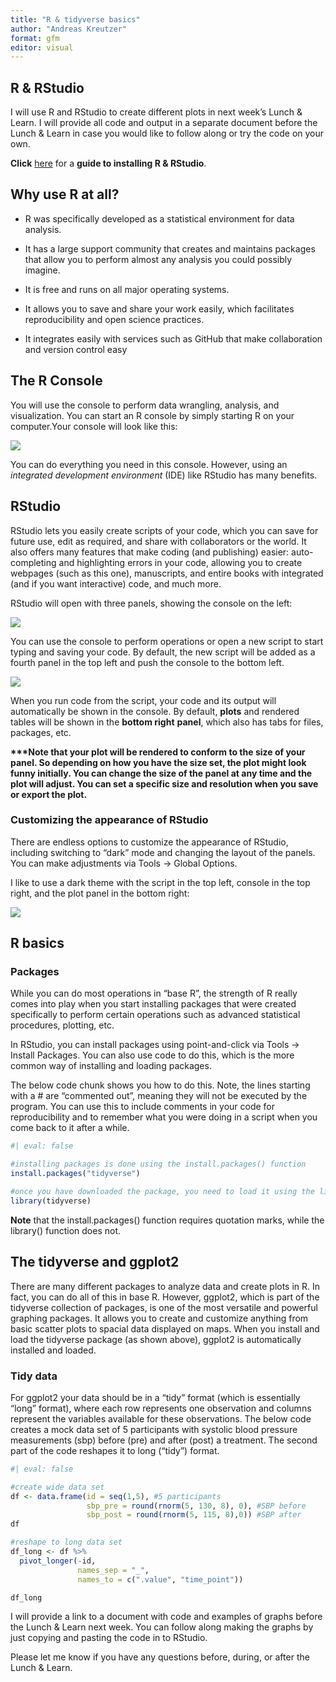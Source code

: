 ```yaml
---
title: "R & tidyverse basics"
author: "Andreas Kreutzer"
format: gfm
editor: visual
---
```


## R & RStudio

I will use R and RStudio to create different plots in next week's Lunch & Learn. I will provide all code and output in a separate document before the Lunch & Learn in case you would like to follow along or try the code on your own.

**Click** [here](https://rstudio-education.github.io/hopr/starting.html "How to install R & RStudio"){target="_blank"} for a **guide to installing R & RStudio**.

## Why use R at all?

-   R was specifically developed as a statistical environment for data analysis.

-   It has a large support community that creates and maintains packages that allow you to perform almost any analysis you could possibly imagine.

-   It is free and runs on all major operating systems.

-   It allows you to save and share your work easily, which facilitates reproducibility and open science practices.

-   It integrates easily with services such as GitHub that make collaboration and version control easy

## The R Console

You will use the console to perform data wrangling, analysis, and visualization. You can start an R console by simply starting R on your computer.Your console will look like this:

![](r_console.png)

You can do everything you need in this console. However, using an *integrated development environment* (IDE) like RStudio has many benefits.

## RStudio

RStudio lets you easily create scripts of your code, which you can save for future use, edit as required, and share with collaborators or the world. It also offers many features that make coding (and publishing) easier: auto-completing and highlighting errors in your code, allowing you to create webpages (such as this one), manuscripts, and entire books with integrated (and if you want interactive) code, and much more.

RStudio will open with three panels, showing the console on the left:

![](r_studio_default.png)

You can use the console to perform operations or open a new script to start typing and saving your code. By default, the new script will be added as a fourth panel in the top left and push the console to the bottom left.

![](r_studio_new_script.png)

When you run code from the script, your code and its output will automatically be shown in the console. By default, **plots** and rendered tables will be shown in the **bottom right** **panel**, which also has tabs for files, packages, etc.

**\*\*\*Note that your plot will be rendered to conform to the size of your panel. So depending on how you have the size set, the plot might look funny initially. You can change the size of the panel at any time and the plot will adjust. You can set a specific size and resolution when you save or export the plot.**

### Customizing the appearance of RStudio 

There are endless options to customize the appearance of RStudio, including switching to "dark" mode and changing the layout of the panels. You can make adjustments via Tools -\> Global Options.

I like to use a dark theme with the script in the top left, console in the top right, and the plot panel in the bottom right:

![](r_studio_AK.png)

## R basics

### Packages

While you can do most operations in "base R", the strength of R really comes into play when you start installing packages that were created specifically to perform certain operations such as advanced statistical procedures, plotting, etc.

In RStudio, you can install packages using point-and-click via Tools -\> Install Packages. You can also use code to do this, which is the more common way of installing and loading packages.

The below code chunk shows you how to do this. Note, the lines starting with a \# are "commented out", meaning they will not be executed by the program. You can use this to include comments in your code for reproducibility and to remember what you were doing in a script when you come back to it after a while.

```r
#| eval: false

#installing packages is done using the install.packages() function
install.packages("tidyverse")

#once you have downloaded the package, you need to load it using the library() function
library(tidyverse)
```

**Note** that the install.packages() function requires quotation marks, while the library() function does not.

## The tidyverse and ggplot2

There are many different packages to analyze data and create plots in R. In fact, you can do all of this in base R. However, ggplot2, which is part of the tidyverse collection of packages, is one of the most versatile and powerful graphing packages. It allows you to create and customize anything from basic scatter plots to spacial data displayed on maps. When you install and load the tidyverse package (as shown above), ggplot2 is automatically installed and loaded.

### Tidy data

For ggplot2 your data should be in a "tidy" format (which is essentially "long" format), where each row represents one observation and columns represent the variables available for these observations. The below code creates a mock data set of 5 participants with systolic blood pressure measurements (sbp) before (pre) and after (post) a treatment. The second part of the code reshapes it to long ("tidy") format.

```r
#| eval: false

#create wide data set 
df <- data.frame(id = seq(1,5), #5 participants
                 sbp_pre = round(rnorm(5, 130, 8), 0), #SBP before
                 sbp_post = round(rnorm(5, 115, 8),0)) #SBP after
df

#reshape to long data set
df_long <- df %>% 
  pivot_longer(-id,
               names_sep = "_",
               names_to = c(".value", "time_point"))

df_long
```

I will provide a link to a document with code and examples of graphs before the Lunch & Learn next week. You can follow along making the graphs by just copying and pasting the code in to RStudio.

Please let me know if you have any questions before, during, or after the Lunch & Learn.
